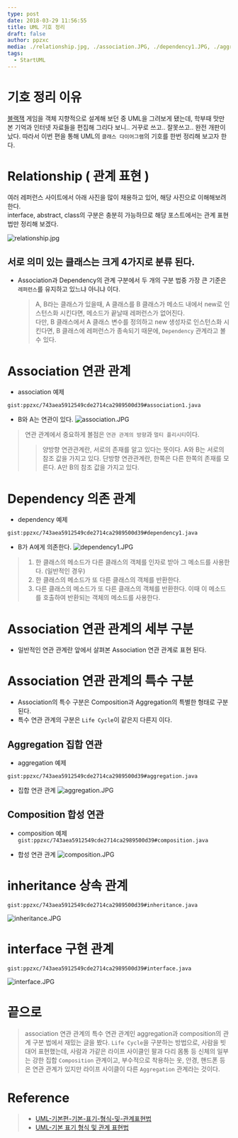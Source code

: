 ```yaml
---
type: post
date: 2018-03-29 11:56:55
title: UML 기호 정리
draft: false
author: ppzxc
media: ./relationship.jpg, ./association.JPG, ./dependency1.JPG, ./aggregation.JPG, ./composition.JPG, ./inheritance.JPG, ./interface.JPG
tags:
  - StartUML
---
```


# 기호 정리 이유

[블랙잭](<https://jungha-cho.github.io/2018/03/29/%EA%B0%9D%EC%B2%B4%EC%A7%80%ED%96%A5%EC%84%A4%EA%B3%84-%EB%B8%94%EB%9E%99%EC%9E%AD(7)/>) 게임을 객체 지향적으로 설계해 보던 중 UML을 그려보게 됐는데, 학부때 맛만 본 기억과 인터넷 자료들을 편집해 그리다 보니.. 거꾸로 쓰고.. 잘못쓰고.. 완전 개판이 났다.
따라서 이번 편을 통해 UML의 `클래스 다이어그램`의 기호를 한번 정리해 보고자 한다.

# Relationship ( 관계 표현 )

여러 레퍼런스 사이트에서 아래 사진을 많이 채용하고 있어, 해당 사진으로 이해해보려 한다.  
interface, abstract, class의 구분은 충분히 가능하므로 해당 포스트에서는 관계 표현법만 정리해 보겠다.

![relationship.jpg](./relationship.jpg)

## 서로 의미 있는 클래스는 크게 4가지로 분류 된다.

- Association과 Dependency의 관계 구분에서 두 개의 구분 법중 가장 큰 기준은 `레퍼런스`를 유지하고 있느냐 아니냐 이다.
  > A, B라는 클래스가 있을때, A 클래스를 B 클래스가 메소드 내에서 new로 인스턴스화 시킨다면, 메소드가 끝날때 레퍼런스가 없어진다.  
  > 다만, B 클래스에서 A 클래스 변수를 정의하고 new 생성자로 인스턴스화 시킨다면, B 클래스에 레퍼런스가 종속되기 때문에, `Dependency` 관계라고 볼 수 있다.

# Association 연관 관계

- association 예제

`gist:ppzxc/743aea5912549cde2714ca2989500d39#association1.java`

- B와 A는 연관이 있다.
  ![association.JPG](./association.JPG)

> 연관 관계에서 중요하게 볼점은 `연관 관계의 방향`과 `멀티 플리시티`이다.
>
> > 양방향 연관관계란, 서로의 존재를 알고 있다는 뜻이다. A와 B는 서로의 참조 값을 가지고 있다.
> > 단방향 연관관계란, 한쪽은 다른 한쪽의 존재를 모른다. A만 B의 참조 값을 가지고 있다.

# Dependency 의존 관계

- dependency 예제

`gist:ppzxc/743aea5912549cde2714ca2989500d39#dependency1.java`

- B가 A에게 의존한다.
  ![dependency1.JPG](./dependency1.JPG)

> 1. 한 클래스의 메소드가 다른 클래스의 객체를 인자로 받아 그 메소드를 사용한다. (일반적인 경우)
> 2. 한 클래스의 메소드가 또 다른 클래스의 객체를 반환한다.
> 3. 다른 클래스의 메소드가 또 다른 클래스의 객체를 반환한다. 이때 이 메소드를 호출하여 반환되는 객체의 메소드를 사용한다.

# Association 연관 관계의 세부 구분

- 일반적인 연관 관계란 앞에서 살펴본 Association 연관 관계로 표현 된다.

# Association 연관 관계의 특수 구분

- Association의 특수 구분은 Composition과 Aggregation의 특별한 형태로 구분 된다.
- 특수 연관 관계의 구분은 `Life Cycle`이 같은지 다른지 이다.

## Aggregation 집합 연관

- aggregation 예제

`gist:ppzxc/743aea5912549cde2714ca2989500d39#aggregation.java`

- 집합 연관 관계
  ![aggregation.JPG](./aggregation.JPG)

## Composition 합성 연관

- composition 예제
  `gist:ppzxc/743aea5912549cde2714ca2989500d39#composition.java`

- 합성 연관 관계
  ![composition.JPG](./composition.JPG)

# inheritance 상속 관계

`gist:ppzxc/743aea5912549cde2714ca2989500d39#inheritance.java`

![inheritance.JPG](./inheritance.JPG)

# interface 구현 관계

`gist:ppzxc/743aea5912549cde2714ca2989500d39#interface.java`

![interface.JPG](./interface.JPG)

# 끝으로

> association 연관 관계의 특수 연관 관계인 aggregation과 composition의 관계 구분 법에서 재밌는 글을 봤다.
> `Life Cycle`을 구분하는 방법으로, 사람을 빗대어 표현했는데, 사람과 가같은 라이프 사이클인 팔과 다리 몸통 등 신체의 일부는 강한 집합 `Composition` 관계이고,
> 부수적으로 착용하는 옷, 안경, 핸드폰 등은 연관 관계가 있지만 라이프 사이클이 다른 `Aggregation` 관계라는 것이다.

# Reference

> - [UML-기본편-기본-표기-형식-및-관계표현법](http://geniusduck.tistory.com/entry/UML-%EA%B8%B0%EB%B3%B8%ED%8E%B8-%EA%B8%B0%EB%B3%B8-%ED%91%9C%EA%B8%B0-%ED%98%95%EC%8B%9D-%EB%B0%8F-%EA%B4%80%EA%B3%84%ED%91%9C%ED%98%84%EB%B2%95)
> - [UML-기본 표기 형식 및 관계 표현법](http://weicomes.tistory.com/179)
